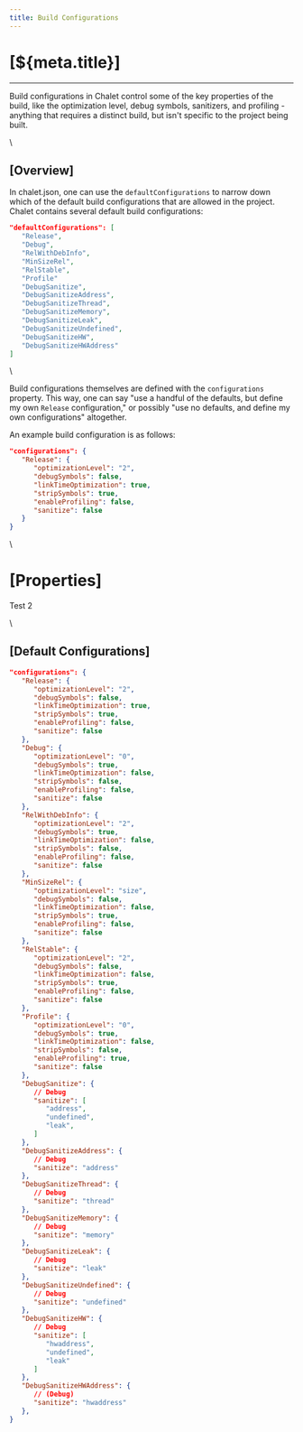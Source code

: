 ```yaml
---
title: Build Configurations
---
```


# [${meta.title}]

---

Build configurations in Chalet control some of the key properties of the build, like the optimization level, debug symbols, sanitizers, and profiling - anything that requires a distinct build, but isn't specific to the project being built.

\\

## [Overview]

In chalet.json, one can use the `defaultConfigurations` to narrow down which of the default build configurations that are allowed in the project. Chalet contains several default build configurations:


```json
"defaultConfigurations": [
   "Release",
   "Debug",
   "RelWithDebInfo",
   "MinSizeRel",
   "RelStable",
   "Profile"
   "DebugSanitize",
   "DebugSanitizeAddress",
   "DebugSanitizeThread",
   "DebugSanitizeMemory",
   "DebugSanitizeLeak",
   "DebugSanitizeUndefined",
   "DebugSanitizeHW",
   "DebugSanitizeHWAddress"
]
```

\

Build configurations themselves are defined with the `configurations` property. This way, one can say "use a handful of the defaults, but define my own `Release` configuration," or possibly "use no defaults, and define my own configurations" altogether. 

An example build configuration is as follows:

```json
"configurations": {
   "Release": {
      "optimizationLevel": "2",
      "debugSymbols": false,
      "linkTimeOptimization": true,
      "stripSymbols": true,
      "enableProfiling": false,
      "sanitize": false
   }
}
```

\\

# [Properties]


Test 2




\\

## [Default Configurations]

```json
"configurations": {
   "Release": {
      "optimizationLevel": "2",
      "debugSymbols": false,
      "linkTimeOptimization": true,
      "stripSymbols": true,
      "enableProfiling": false,
      "sanitize": false
   },
   "Debug": {
      "optimizationLevel": "0",
      "debugSymbols": true,
      "linkTimeOptimization": false,
      "stripSymbols": false,
      "enableProfiling": false,
      "sanitize": false
   },
   "RelWithDebInfo": {
      "optimizationLevel": "2",
      "debugSymbols": true,
      "linkTimeOptimization": false,
      "stripSymbols": false,
      "enableProfiling": false,
      "sanitize": false
   },
   "MinSizeRel": {
      "optimizationLevel": "size",
      "debugSymbols": false,
      "linkTimeOptimization": false,
      "stripSymbols": true,
      "enableProfiling": false,
      "sanitize": false
   },
   "RelStable": {
      "optimizationLevel": "2",
      "debugSymbols": false,
      "linkTimeOptimization": false,
      "stripSymbols": true,
      "enableProfiling": false,
      "sanitize": false
   },
   "Profile": {
      "optimizationLevel": "0",
      "debugSymbols": true,
      "linkTimeOptimization": false,
      "stripSymbols": false,
      "enableProfiling": true,
      "sanitize": false
   },
   "DebugSanitize": {
      // Debug
      "sanitize": [
         "address",
         "undefined",
         "leak",
      ]
   },
   "DebugSanitizeAddress": {
      // Debug
      "sanitize": "address"
   },
   "DebugSanitizeThread": {
      // Debug
      "sanitize": "thread"
   },
   "DebugSanitizeMemory": {
      // Debug
      "sanitize": "memory"
   },
   "DebugSanitizeLeak": {
      // Debug
      "sanitize": "leak"
   },
   "DebugSanitizeUndefined": {
      // Debug
      "sanitize": "undefined"
   },
   "DebugSanitizeHW": {
      // Debug
      "sanitize": [
         "hwaddress",
         "undefined",
         "leak"
      ]
   },
   "DebugSanitizeHWAddress": {
      // (Debug)
      "sanitize": "hwaddress"
   },
}
```

<!-- nav:/cxx-compile-settings:/describing-the-distribution -->
